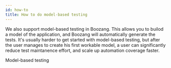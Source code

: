 ```yaml
---
id: how-to
title: How to do model-based testing
---
```



We also support model-based testing in Boozang. This allows you to builod a model of the application,
and Boozang will automatically generate the tests. It's usually harder to get started with model-based testing, but after the user manages to create his first workable model, a user can significantly reduce test maintanence effort,
and scale up automation coverage faster.
 
<YouTubeEmbed embedId="bzocfoIlyS4">Model-based testing</YouTubeEmbed>
